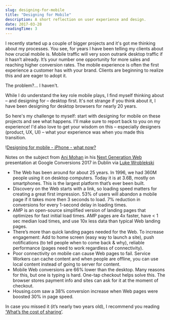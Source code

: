 ```yaml
---
slug: designing-for-mobile
title: "Designing for Mobile"
description: A short reflection on user experience and design.
date: 2017-03-28
readingTime: 3
---
```


I recently started up a couple of bigger projects and it's got me thinking about my processes. You see, for years I have been telling my clients about how crucial mobile is. Mobile traffic will very soon outrank desktop traffic if it hasn’t already. It’s your number one opportunity for more sales and reaching higher conversion rates. The mobile experience is often the first experience a customer has with your brand. Clients are beginning to realize this and are eager to adopt it.

The problem?… I haven't.

While I do understand the key role mobile plays, I find myself thinking about &#8211; and designing for &#8211; desktop first. It's not strange if you think about it, I have been designing for desktop browsers for nearly 20 years.

So here's my challenge to myself: start with designing for mobile on these projects and see what happens. I'll make sure to report back to you on my experience! I'd also love to get your wisdom on this &#8211; especially designers (product, UX, UI) &#8211; what your experience was when you made this transition.

!<a href="/images/articles/jamie-street-113843-1024x714.jpg">Designing for mobile - iPhone - what now?</a>

Notes on the subject from <a href="https://twitter.com/ani_c_mohan?lang=en" target="_blank">Ani Mohan</a> in his <a href="https://www.youtube.com/user/conversionsatgoogle" target="_blank">Next Generation Web</a> presentation at Google Conversions 2017 in Dublin via <a href="http://www.lukew.com/ff/entry.asp?1966" target="_blank">Luke Wroblekski</a>

- The Web has been around for about 25 years. In 1996, we had 360M people using it on desktop computers. Today it is at 3.6B, mostly on smartphones. This is the largest platform that’s ever been built.
- Discovery on the Web starts with a link, so loading speed matters for creating a great first impression. 53% of users will abandon a mobile page if it takes more then 3 seconds to load. 7% reduction in conversions for every 1-second delay in loading times.
- AMP is an open-source simplified version of landing pages that optimizes for fast initial load times. AMP pages are 4x faster, have < 1 sec median load times, and use 10x less data than typical Web landing pages.
- There’s more than quick landing pages needed for the Web. To increase engagement: Add to home screen (easy way to launch a site), push notifications (to tell people when to come back & why), reliable performance (pages need to work regardless of connectivity).
- Poor connectivity on mobile can cause Web pages to fail. Service Workers can cache content and when people are offline, you can use local content instead of going to server for content.
- Mobile Web conversions are 66% lower than the desktop. Many reasons for this, but one is typing is hard. One-tap checkout helps solve this. The browser stores payment info and sites can ask for it at the moment of checkout.
- Housing.com saw a 38% conversion increase when Web pages were boosted 30% in page speed.

In case you missed it (it’s nearly two years old), I recommend you reading <a href="https://antonsten.com/what-is-cost-of-sharing/" target="_blank">‘What’s the cost of sharing’</a>.